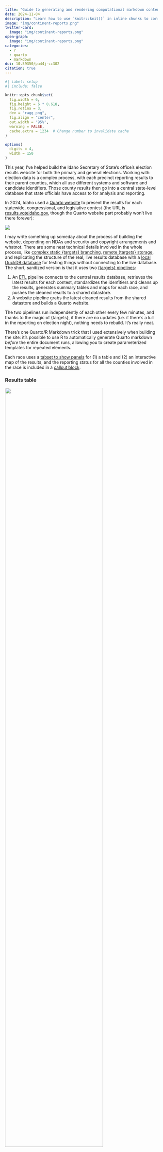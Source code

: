 ```yaml
---
title: "Guide to generating and rendering computational markdown content programmatically with Quarto"
date: 2024-11-04
description: "Learn how to use `knitr::knit()` in inline chunks to correctly render auto-generated R and markdown content in Quarto documents"
image: "img/continent-reports.png"
twitter-card:
  image: "img/continent-reports.png"
open-graph:
  image: "img/continent-reports.png"
categories:
  - r
  - quarto
  - markdown
doi: 10.59350/pa44j-cc302
citation: true
---
```


```r
#| label: setup
#| include: false

knitr::opts_chunk$set(
  fig.width = 6,
  fig.height = 6 * 0.618,
  fig.retina = 3,
  dev = "ragg_png",
  fig.align = "center",
  out.width = "95%",
  warning = FALSE,
  cache.extra = 1234  # Change number to invalidate cache
)

options(
  digits = 4,
  width = 150
)
```

This year, I've helped build the Idaho Secretary of State's office's election results website for both the primary and general elections. Working with election data is a complex process, with each precinct reporting results to their parent counties, which all use different systems and software and candidate identifiers. Those county results then go into a central state-level database that state officials have access to for analysis and reporting.

In 2024, Idaho used a [Quarto website](https://quarto.org/docs/websites/) to present the results for each statewide, congressional, and legislative contest (the URL is [results.voteidaho.gov](https://results.voteidaho.gov/), though the Quarto website part probably won't live there forever):

![](img/website-screenshot.png){.border .rounded}

I may write something up someday about the process of building the website, depending on NDAs and security and copyright arrangements and whatnot. There are some neat technical details involved in the whole process, like [complex static {targets} branching](https://books.ropensci.org/targets/static.html), [remote {targets} storage](https://books.ropensci.org/targets/cloud-storage.html), and replicating the structure of the real, live results database with a [local DuckDB database](https://duckdb.org/) for testing things without connecting to the live database. The short, sanitized version is that it uses two [{targets} pipelines](https://books.ropensci.org/targets/):

1. An [ETL](https://en.wikipedia.org/wiki/Extract,_transform,_load) pipeline connects to the central results database, retrieves the latest results for each contest, standardizes the idenfitiers and cleans up the results, generates summary tables and maps for each race, and pushes the cleaned results to a shared datastore.
2. A website pipeline grabs the latest cleaned results from the shared datastore and builds a Quarto website.

The two pipelines run independently of each other every few minutes, and thanks to the magic of {targets}, if there are no updates (i.e. if there's a lull in the reporting on election night), nothing needs to rebuild. It's really neat.

There's one Quarto/R Markdown trick that I used extensively when building the site: it's possible to use R to automatically generate Quarto markdown *before* the entire document runs, allowing you to create parameterized templates for repeated elements. 

Each race uses a [tabset to show panels](https://quarto.org/docs/interactive/layout.html#tabset-panel) for (1) a table and (2) an interactive map of the results, and the reporting status for all the counties involved in the race is included in a [callout block](https://quarto.org/docs/authoring/callouts.html).

::: {.panel-tabset}
### Results table

![](img/race-example-tbl.png){.border .rounded width="80%" fig-align="center"}

### Results map

![](img/race-example-map.png){.border .rounded width="80%" fig-align="center"}
:::

The markdown for each of these race results sections looks something like this:

````default
## Parent district

::: {.callout-note title="X/Y counties fully reported" collapse="true"}
**Complete**: list of counties

**In progress**: list of counties
:::

### Race name

::: {.panel-tabset}
#### Table

```{{r}}
# R code for creating the table
```

#### Map

```{{r}}
# R code for creating the map
```
:::
````

For pages where there's only one race, like the presidential election and the state's constitutional amendment election, it's trivial enough to just copy/paste that general template and replace the corresponding R code. But for the state-level legislative page, there are dozens of races. Repeating and modifying all that markdown 100+ times would be *miserable*. So instead, we programmatically generate the markdown for each race before the site is rendered so that Quarto thinks it's working with hand-typed markdown.

Generating big chunks of markdown like this is a really cool approach with all sorts of applications (generate sections of a website; generate panel tabsets; generate presentation slides; etc.), but it's a little unwieldly at first. So in this post, I'll (1) show why this is trickier than just using regular R chunks with `results="asis"`, (2) present a detailed step-by-step explanation of how to pre-render generated computational chunks, (3) provide a shorter, simpler, less-annotated example, and (4) give a more complex, less-annotated example.


## Why not just use `results="asis"`?

It's easy to use R/Python chunks to generate HTML or LaTeX or Typst or markdown and have that output appear in the rendered document—this is essentially what table-making packages like [{tinytable}](https://vincentarelbundock.github.io/tinytable/), [{gt}](https://gt.rstudio.com/), and [{kableExtra}](https://haozhu233.github.io/kableExtra/) all do. To illustrate this, let's load {gapminder} data:

```r
#| label: load-packages-data
#| warning: false
#| message: false
library(tidyverse)
library(glue)
library(gapminder)

gapminder_2007 <- gapminder |> filter(year == 2007)
```

We can create a markdown list of all the continents in the dataset. Here I do it with `paste0()`, but I could also use a nicer wrapper like [{pander}](https://rapporter.github.io/pander/), which includes all sorts of functions for generating markdown.

This correctly makes a list, but it doesn't get rendered like a list—it's displayed as code chunk output:

```r
#| label: show-continents-list-wrong

continents <- gapminder_2007 |> 
  distinct(continent) |> 
  pull(continent)

cat(paste0("- ", continents, collapse = "\n"))
```

We can tell Quarto to treat the output of that chunk as raw markdown instead by setting [the `results="asis"` chunk option](https://quarto.org/docs/reference/cells/cells-knitr.html#cell-output): 

```r
#| echo: fenced
#| results: asis
cat(paste0("- ", continents, collapse = "\n"))
```

That's great and normal and I use this approach all the time for generating non-computational markdown.

Where this doesn't work is when you have R chunks that need to be computed. To show this, let's make a list showing π rounded to different digits using [inline code chunks](https://quarto.org/docs/computations/inline-code.html). We can manually type it like this:

```markdown
- `r knitr::inline_expr("round(pi, 1)")`
- `r knitr::inline_expr("round(pi, 2)")`
- `r knitr::inline_expr("round(pi, 3)")`
- `r knitr::inline_expr("round(pi, 4)")`
- `r knitr::inline_expr("round(pi, 5)")`
```

…which renders like this:

- `r round(pi, 1)`
- `r round(pi, 2)`
- `r round(pi, 3)`
- `r round(pi, 4)`
- `r round(pi, 5)`

But that's a lot of typing. So let's generate it automatically. I'll do this in a data frame, just because I like working that way, but you could also use standalone vectors (or even—gasp—a loop!):

```r
pi_stuff <- tibble(digits = 1:5) |> 
  mutate(list_element = paste0("- `r round(pi, ", digits, ")`"))

# Everything is in the list_element column:
pi_stuff
```

We can put that column in a `results="asis"` chunk…

```r
#| echo: fenced
#| results: asis
cat(paste0(pi_stuff$list_element, collapse = "\n"))
```

…and it renders correctly as markdown, but it doesn't run the inline chunks :(

This is because of an issue with ordering: Quarto renders the chunk with `cat(paste0(...))` and then moves on to the next chunk in the document. It won't render the R chunks that the `pi_stuff$list_element` object contains because they're all nested inside the parent chunk, and Quarto's rendering process has moved on by the time the newly generated R chunks appear.

The trick is to pre-render the chunks before they officially show up in the document.^[I haven't found this formally documented anywhere—I stumbled across this approach in [this gist from 2015](https://gist.github.com/StevenMMortimer/e54ec050d97d79996189).] We can feed the collapsed `pi_stuff$list_element` object to `knitr::knit()` in an inline chunk, which makes Quarto render all the R chunks inside the chunk first, then place the output in the document to be rendered in the correct order like normal chunks:

````markdown
Here's some regular markdown text. Let's show a list of 
differently-rounded values of $\pi$ for fun:

`r knitr::inline_expr('knitr::knit(text = paste0(pi_stuff$list_element, collapse = "\\n"))')`

Isn't that neat?
````

That markdown will render to this:

::: {.callout-tip appearance="simple" icon="false"}
Here's some regular markdown text. Let's show a list of 
differently-rounded values of $\pi$ for fun:

`r knitr::knit(text = paste0(pi_stuff$list_element, collapse = "\n"))`

Isn't that neat?
:::


## Building a panel tabset with an inline chunk

*Technically* there was no need to use `knitr::knit()` in an inline chunk for that previous example. It would be easier to generate the text output within the `pi_stuff` data frame instead of in a bunch of inline chunks, and then show the results like normal with `results="asis"`

```r
#| echo: fenced
#| results: asis
pi_stuff_easier <- tibble(digits = 1:5) |> 
  mutate(list_element = paste0("- ", round(pi, digits)))

cat(paste0(pi_stuff_easier$list_element, collapse = "\n"))
```

However, using `knitr::knit(text = BLAH)` in an inline chunk like this is a powerful trick that lets you do all sorts of more complex document generation automation. Let's make a more complicated example with real data instead of a bunch of π rounding.

For this example, let's make a panel tabset with a plot for each continent in the `gapminder_2007` dataset we made earlier.

First, we'll make a list of plots. This can be done any number of ways—I like using `group_by() |> nest()` and {purrr} functions like `map()`, but any way will work as long as you have a list of ggplot objects in the end.

```r
continents_plots <- gapminder_2007 |> 
  group_by(continent) |> 
  nest() |> 
  ungroup() |> 
  # We could use map2(), but I like using pmap() just in case I need to
  # expand it beyond 2 things
  mutate(plot = pmap(
    lst(data, continent), 
    \(data, continent) {
      plot_title <- paste0("Health and wealth in ", continent)
      ggplot(data, aes(x = gdpPercap, y = lifeExp)) +
        geom_point() +
        scale_x_log10(labels = scales::label_dollar(accuracy = 1)) +
        labs(title = plot_title)
    }))

continents_plots
```

The plots are all in the `plot` column in `continents_plots`, which is a list of ggplot objects. Here's one of them:

```r
#| out-width: 80%
continents_plots$plot[[3]]
```

To make a tabset with a panel for each continent, we need to write markdown like this:

````markdown
::: {.panel-tabset}
### Continent 1

```{{r}}
#| label: panel-continent-a
#| echo: false
continents_plots$plot[[1]]
```

### Continent 2

```{{r}}
#| label: panel-continent-b
#| echo: false
continents_plots$plot[[2]]
```

### (…and so on…)

:::
````

We could just copy/paste those continent sections over and over, but that's tedious and not very dynamic. Instead, we can create a little markdown template for each panel and generate all these chunks. To do that, we'll use [{glue}](https://glue.tidyverse.org/), which is a lot nicer for building strings than using `paste0()`, since it uses Python-style string interpolation. `glue::glue()` replaces any text inside `{}`s with the corresponding variable value:

```r
# Some values
animals <- "cats"
number <- 12
location <- "house"

# Ugly paste() way
paste0("There are ", number, " blue ", animals, " in the ", location)

# Nice glue() way
glue("There are {number} blue {animals} in the {location}")
```

If you need to use literal curly braces in the text, you can either double them or change the delimiters:

```r
pkg_name <- "ggplot2"

# The curly braces disappear
glue("The {pkg_name} package is delightful")

# Double them to keep them
glue("The {{{pkg_name}}} package is delightful")

# Or change the delimiter
glue("The {<<pkg_name>>} package is delightful", .open = "<<", .close = ">>")
```

Being able to change the delimiter is useful since we'll need to generate chunks that start with <code>```{r}</code>. 

We can use `glue()` in a function that takes a continent name and a row number and generates a markdown tabset panel:

```r
build_panel <- function(panel_title, plot_index) {
  chunk_label <- glue("panel-continent-{title}", title = janitor::make_clean_names(panel_title))

  output <- glue("
  ### <<panel_title>>

  ```r
  #| label: <<chunk_label>>
  #| echo: false
  continents_plots$plot[[<<plot_index>>]]
  ```", .open = "<<", .close = ">>")

  output
}
```

First let's make sure it works by itself:

```r
#| collapse: false
#| class-output: markdown
build_panel("Africa", 3)
```

Yep!

Now we can iterate through the data frame of all the continents (`continents_plots`) and make a column that contains the markdown panel text.

```r
continents_plots_with_text <- continents_plots |> 
  mutate(row = row_number()) |> 
  mutate(markdown = pmap_chr(
    lst(continent, row), 
    \(continent, row) build_panel(panel_title = continent, plot_index = row)
  ))
```

```r
#| class-output: default
continents_plots_with_text
```

Check out that new `markdown` column—it has a third level heading with the continent name, followed by an R chunk that will display the corresponding plot object from `continents_plots`. Here's what one panel looks like:

```r
#| class-output: markdown
cat(continents_plots_with_text$markdown[[1]])
```

Finally, we need to concatenate that column into one big string and include it as an inline chunk inside Quarto's syntax for tabsets:

````markdown
Health and wealth are related in each continent.

::: {.panel-tabset}

`r knitr::inline_expr('knitr::knit(text = paste0(continents_plots_with_text$markdown, collapse = "\\n\\n"))')`

:::

Automatic tabset panels!
````

Here's what it looks like when rendered:

:::: {.callout-tip appearance="simple" icon="false"}
Health and wealth are related in each continent.

::: {.panel-tabset}

`r knitr::knit(text = paste0(continents_plots_with_text$markdown, collapse = "\n\n"))`

:::

Automatic tabset panels!
::::

Perfect! We successfully generated a bunch of R chunks, pre-rendered them with Quarto, and then rendered the rest of the document.


## Condensed example showing the evolution of a ggplot plot

Now that we've walked through the general process in detail, we'll look at a less didactic example. Suppose you want to show the step-by-step process of creating a ggplot plot in a tabset panel or in a [Revealjs Quarto slideshow](https://quarto.org/docs/presentations/revealjs/). You could manually copy/paste a bunch of markdown over and over (ew), or you could generate chunks and make Quarto make the panels or slides for you (yay).

First we'll make a list of plots. There's actually a neat new package—[{ggreveal}](https://www.weverthon.com/ggreveal/)—that can create a list of intermediate plots automatically, but I'll just do it manually here (though this process will work the same with {ggreveal}).

```r
p1 <- ggplot(gapminder_2007, aes(x = gdpPercap, y = lifeExp, color = continent)) +
  geom_point()
p1_text <- glue("
  ggplot(gapminder_2007, aes(x = gdpPercap, y = lifeExp, color = continent)) +
    geom_point()")

p2 <- p1 + 
  scale_x_log10(labels = scales::dollar_format(accuracy = 1))
p2_text <- glue("
  {p1_text} +
    scale_x_log10(labels = scales::dollar_format(accuracy = 1))
")

p3 <- p2 + 
  scale_color_viridis_d(option = "plasma", end = 0.9)
p3_text <- glue('
  {p2_text} +
    scale_color_viridis_d(option = "plasma", end = 0.9)
')

p4 <- p3 + 
  theme_minimal()
p4_text <- glue('
  {p3_text} +
    theme_minimal()
')

p5 <- p4 + 
  labs(x = "GDP per capita", y = "Life expectancy", color = "Continent")
p5_text <- glue('
  {p4_text} +
    labs(x = "GDP per capita", y = "Life expectancy", color = "Continent")
')

plot_list <- list(p1, p2, p3, p4, p5)
plot_text <- list(p1_text, p2_text, p3_text, p4_text, p5_text)

plot_list <- tribble(
  ~plot, ~code_text, ~description,
  p1, p1_text, "Start with the initial plot…",
  p2, p2_text, "…use a logarithmic x-axis…",
  p3, p3_text, "…change the color palette…",
  p4, p4_text, "…change the theme…",
  p5, p5_text, "…and change the default labels"
)
```

We want the overall tabset to look something like this:

````markdown
::: {.panel-tabset}

### Step 1

Short description

```{{r}}
plot_list[[1]]
```

```r
# Code here
```

### Step 2

Short description

```{{r}}
plot_list[[2]]
```

```r
# Code here
```

### …and so on

:::
````

…so next we'll generate markdown for each panel:

```r
panels <- map_chr(
  seq_len(nrow(plot_list)), 
  \(i) {
    glue("
    ### Step <<i>>

    `r plot_list$description[[<<i>>]]`

    ```r
    #| label: plot-panel-<<i>>
    #| echo: false
    plot_list$plot[[<<i>>]]
    ```
    ```r
    `r plot_list$code_text[[<<i>>]]`
    ```", .open = "<<", .close = ">>")
  }
)
```

Finally we'll wrap Quarto's special markdown syntax for tabsets around these panels and then include the combined text as an inline chunk in the document:

````markdown
Let's slowly build up the plot:

::: {.panel-tabset}

`r knitr::inline_expr('knitr::knit(text = paste0(panels, collapse = "\\n\\n"))')`

:::
````

:::: {.callout-tip appearance="simple" icon="false"}
Let's slowly build up the plot:

::: {.panel-tabset}

`r knitr::knit(text = paste0(panels, collapse = "\n\n"))`

:::
::::


## Condensed example of continent-level mini reports

Finally, let's look at one more example that's similar to what I used for the Idaho election results website, making a sort of miniature report for each continent. This time, instead of creating a tabset panel for each continent, we'll make a whole markdown section for each continent, with a tabset panel included in each.

Each continent section will look something like this:

````markdown
### Continent name

::: {.callout-note icon="false" title="X countries" collapse="true"}
Comma-separated list of countries
:::

::: {.panel-tabset}
#### Details

```{{r}}
#| label: table-summary-continent
#| echo: false

# A table showing average GDP per capita and average life expectancy
```

#### Plot

```{{r}}
#| label: plot-summary-continent
#| echo: false

# A plot showing the relationship between GDP per capita and life expectancy
```
:::
````

As before, we'll translate this template into a `glue()` string, feed some data into it, and generate a bunch of R chunks.

::: {.callout-tip}
### Child documents

This template is getting gnarly with so many moving parts and so many common {glue} delimiters like `{}`s and `[]`s and `<>`s. An alternative approach is to put the template in a separate child Quarto document and then pre-render it with `knitr::knit_child()`, which behaves just like the inline `knitr::knit(file = BLAH)` approach we've been using. Quarto has an official example of how to do it here: [example](https://examples.quarto.pub/create-tabsets-panel-from-r-code/) and [code](https://github.com/quarto-dev/quarto-examples/blob/main/tabsets/tabsets-from-r-chunks/index.qmd).
:::

First, we'll make a data frame with all the different pieces we want to include, using the same `group_by(continent) |> nest()` approach as before:

```r
continent_report_items <- gapminder_2007 |> 
  group_by(continent) |> 
  nest() |> 
  ungroup() |> 
  mutate(country_list = map_chr(data, \(x) knitr::combine_words(x$country))) |> 
  mutate(n_countries = map_int(data, \(x) nrow(x))) |> 
  mutate(summary_details = map(data, \(x) {
    x |> 
      summarize(
        `Average GDP per capita` = mean(gdpPercap),
        `Average life expectancy` = mean(lifeExp),
        `Average population` = mean(pop)
      ) |> 
      pivot_longer(everything(), names_to = "Statistic", values_to = "Value") |> 
      mutate(Value = scales::comma_format()(Value))
  })) |> 
  mutate(plot = map(data, \(x) {
    x |> 
      ggplot(aes(x = gdpPercap, y = lifeExp)) +
        geom_point() +
        scale_x_log10(labels = scales::label_dollar(accuracy = 1)) +
        labs(title = glue("Health and wealth in {continent}"))
  }))
```

Next we'll make a function that generates the markdown output:

````r
build_continent_report <- function(i) {
  name_for_labels <- janitor::make_clean_names(continent_report_items$continent[[i]])

  # Quarto and RStudio and Positron all really struggle with syntax highlighting 
  # and parsing when there are multiple ```s inside a string, so we can make 
  # life easier by splitting the output into a few parts here, ensuring that 
  # there's a maximum of one set of triple backticks

  output_first_part <- glue('
  ### `r continent_report_items$continent[[<<i>>]]`

  ::: {.callout-note icon="false" title="`r continent_report_items$n_countries[[<<i>>]]` countries" collapse="true"}
  `r continent_report_items$country_list[[<<i>>]]`
  :::', .open = "<<", .close = ">>")

  output_panel_details <- glue('
  #### Details

  ```r
  #| label: table-summary-<<name_for_labels>>
  #| echo: false

  continent_report_items$summary_details[[<<i>>]] |>
    knitr::kable()
  ```', .open = "<<", .close = ">>")

  output_panel_plot <- glue('
  #### Plot

  ```r
  #| label: plot-summary-<<name_for_labels>>
  #| echo: false

  continent_report_items$plot[[<<i>>]]
  ```', .open = "<<", .close = ">>")

  # Combine all the pieces
  output <- glue('
  {output_first_part}

  ::: {{.panel-tabset}}
  {output_panel_details}

  {output_panel_plot}
  :::
  ')

  output
}
````

Finally, we'll loop through each row in `continent_report_items` and generate the markdown report using the template…

```r
continent_reports <- map_chr(
  seq_len(nrow(continent_report_items)), 
  \(i) build_continent_report(i)
)
```

…and include all the generated markdown in an inline chunk:

````markdown
## Continent reports

Check out all these automatically generated continent reports!

`r knitr::inline_expr('knitr::knit(text = paste0(continent_reports, collapse = "\\n\\n"))')`
````

That single inline chunk automatically generates dozens of inline and block chunks of R code *before* the full document goes through Quarto, which means all this output gets included in the final rendered version:

:::: {.callout-tip appearance="simple" icon="false"}
## Generated output

## Continent reports

Check out all these automatically generated continent reports!

`r knitr::knit(text = paste0(continent_reports, collapse = "\n\n"))`
::::

---

↑ *that's* how we were able to generate race-specific output for 100+ individual contests for the 2024 Idaho elections. It looks messy at first, but it's a billion times easier to work with than copying/pasting markdown text and manually modifying the code in the chunks.
